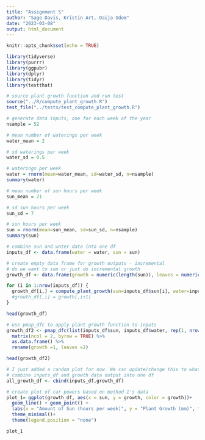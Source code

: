 ```yaml
---
title: "Assignment 5"
author: "Sage Davis, Kristin Art, Daija Odom"
date: "2023-03-08"
output: html_document
---
```


```r
knitr::opts_chunk$set(echo = TRUE)

library(tidyverse)
library(purrr)
library(ggpubr)
library(dplyr)
library(tidyr)
library(testthat)
```

```r
# source plant growth function and run test
source("../R/compute_plant_growth.R")
test_file("../tests/test_compute_plant_growth.R")
```

```r
# generate data inputs, one for each week of the year
nsample = 52

# mean number of waterings per week
water_mean = 2

# sd waterings per week
water_sd = 0.5

# waterings per week
water = rnorm(mean=water_mean, sd=water_sd, n=nsample)
summary(water)

# mean number of sun hours per week
sun_mean = 21

# sd sun hours per week
sun_sd = 7

# sun hours per week
sun = rnorm(mean=sun_mean, sd=sun_sd, n=nsample)
summary(sun)

# combine sun and water data into one df
inputs_df <- data.frame(water = water, sun = sun)

```

```r
# create empty data frame for growth outputs - incremental
# do we want to sum or just do incremental growth
growth_df <- data.frame(growth = numeric(length(sun)), leaves = numeric(length(sun)))

for (i in 1:nrow(inputs_df)) {
  growth_df[i,] = compute_plant_growth(sun=inputs_df$sun[i], water=inputs_df$water[i], pot=1)
  #growth_df[,i] = growth[,i+1]
}

head(growth_df)
```

```r
# use pmap_dfc to apply plant growth function to inputs 
growth_df2 <- pmap_dfc(list(inputs_df$sun, inputs_df$water, rep(1, nrow(inputs_df))), compute_plant_growth) %>% 
  matrix(ncol = 2, byrow = TRUE) %>%
  as.data.frame() %>% 
  rename(growth =1, leaves =2)

head(growth_df2)
```

```r
# I just added a random plot for now. We can update/change this to whatever seems most interesting/ useful
# combine inputs_df and growth data output into one df
all_growth_df <- cbind(inputs_df,growth_df)

# create plot of car powers based on method 1's data
plot_1= ggplot(growth_df, aes(x = sun, y = growth, color = growth))+
  geom_line() + geom_point() +
  labs(x = "Amount of Sun (hours per week)", y = "Plant Growth (mm)", title = "Plant growth over time based on Sunlight Availability")+
  theme_minimal()+ 
  theme(legend.position = "none")

plot_1
```

